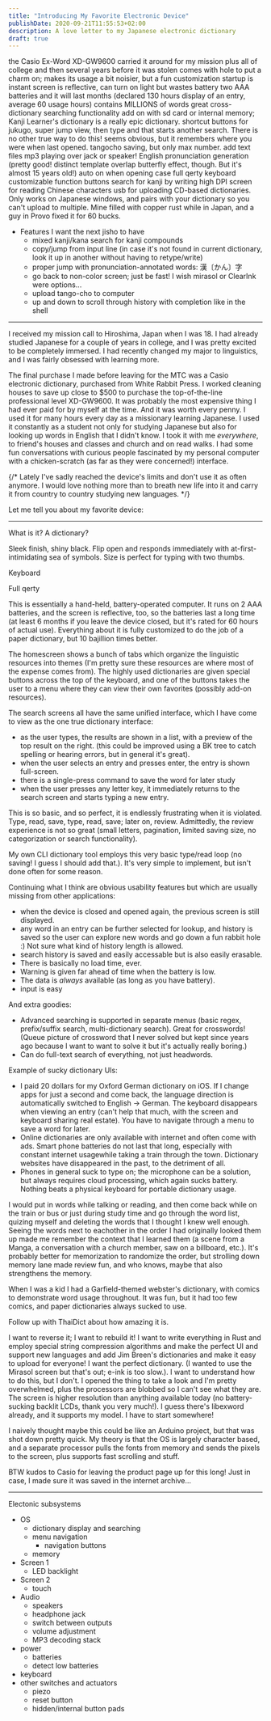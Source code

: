 ```yaml
---
title: "Introducing My Favorite Electronic Device"
publishDate: 2020-09-21T11:55:53+02:00
description: A love letter to my Japanese electronic dictionary
draft: true
---
```


the Casio Ex-Word XD-GW9600
carried it around for my mission plus all of college and then several years before it was stolen
comes with hole to put a charm on; makes its usage a bit noisier, but a fun customization
startup is instant
screen is reflective, can turn on light but wastes battery
two AAA batteries and it will last months (declared 130 hours display of an entry, average 60 usage hours)
contains MILLIONS of words
great cross-dictionary searching functionality
add on with sd card or internal memory; Kanji Learner's dictionary is a really epic dictionary.
shortcut buttons for jukugo, super jump
view, then type and that starts another search. There is no other true way to do this!
seems obvious, but it remembers where you were when last opened.
tangocho saving, but only max number.
add text files
mp3 playing over jack or speaker!
English pronunciation generation (pretty good! distinct template overlap butterfly effect, though. But it's almost 15 years old!)
auto on when opening case
full qerty keyboard
customizable function buttons
search for kanji by writing
high DPI screen for reading Chinese characters
usb for uploading CD-based dictionaries. Only works on Japanese windows, and pairs with your dictionary so you can't upload to multiple.
    Mine filled with copper rust while in Japan, and a guy in Provo fixed it for 60 bucks.

* Features I want the next jisho to have
    - mixed kanji/kana search for kanji compounds
    - copy/jump from input line (in case it's not found in current dictionary, look it up in another without having to retype/write)
    - proper jump with pronunciation-annotated words: 漢〔かん〕字
    - go back to non-color screen; just be fast! I wish mirasol or ClearInk were options...
    - upload tango-cho to computer
    - up and down to scroll through history with completion like in the shell

***

I received my mission call to Hiroshima, Japan when I was 18. I had already studied Japanese for a couple of years in college, and I was pretty excited to be completely immersed. I had recently changed my major to linguistics, and I was fairly obsessed with learning more.

The final purchase I made before leaving for the MTC was a Casio electronic dictionary, purchased from White Rabbit Press. I worked cleaning houses to save up close to $500 to purchase the top-of-the-line professional level XD-GW9600. It was probably the most expensive thing I had ever paid for by myself at the time. And it was worth every penny. I used it for many hours every day as a missionary learning Japanese. I used it constantly as a student not only for studying Japanese but also for looking up words in English that I didn't know. I took it with me *everywhere*, to friend's houses and classes and church and on read walks. I had some fun conversations with curious people fascinated by my personal computer with a chicken-scratch (as far as they were concerned!) interface.

{/* Lately I've sadly reached the device's limits and don't use it as often anymore. I would love nothing more than to breath new life into it and carry it from country to country studying new languages. */}

Let me tell you about my favorite device:

***

What is it? A dictionary?

Sleek finish, shiny black. Flip open and responds immediately with at-first-intimidating sea of symbols. Size is perfect for typing with two thumbs.


Keyboard

Full qerty


This is essentially a hand-held, battery-operated computer. It runs on 2 AAA batteries, and the screen is reflective, too, so the batteries last a long time (at least 6 months if you leave the device closed, but it's rated for 60 hours of actual use). Everything about it is fully customized to do the job of a paper dictionary, but 10 bajillion times better.

The homescreen shows a bunch of tabs which organize the linguistic resources into themes (I'm pretty sure these resources are where most of the expense comes from). The highly used dictionaries are given special buttons across the top of the keyboard, and one of the buttons takes the user to a menu where they can view their own favorites (possibly add-on resources).

The search screens all have the same unified interface, which I have come to view as the one true dictionary interface:

* as the user types, the results are shown in a list, with a preview of the top result on the right. (this could be improved using a BK tree to catch spelling or hearing errors, but in general it's great).
* when the user selects an entry and presses enter, the entry is shown full-screen.
* there is a single-press command to save the word for later study
* when the user presses any letter key, it immediately returns to the search screen and starts typing a new entry.

This is so basic, and so perfect, it is endlessly frustrating when it is violated. Type, read, save, type, read, save; later on, review. Admittedly, the review experience is not so great (small letters, pagination, limited saving size, no categorization or search functionality).

My own CLI dictionary tool employs this very basic type/read loop (no saving! I guess I should add that.). It's very simple to implement, but isn't done often for some reason.

Continuing what I think are obvious usability features but which are usually missing from other applications:

* when the device is closed and opened again, the previous screen is still displayed.
* any word in an entry can be further selected for lookup, and history is saved so the user can explore new words and go down a fun rabbit hole :) Not sure what kind of history length is allowed.
* search history is saved and easily accessable but is also easily erasable.
* There is basically no load time, ever.
* Warning is given far ahead of time when the battery is low.
* The data is *always* available (as long as you have battery).
* input is easy

And extra goodies:

* Advanced searching is supported in separate menus (basic regex, prefix/suffix search, multi-dictionary search). Great for crosswords! (Queue picture of crossword that I never solved but kept since years ago because I want to want to solve it but it's actually really boring.)
* Can do full-text search of everything, not just headwords.


Example of sucky dictionary UIs:

* I paid 20 dollars for my Oxford German dictionary on iOS. If I change apps for just a second and come back, the language direction is automatically switched to English -> German. The keyboard disappears when viewing an entry (can't help that much, with the screen and keyboard sharing real estate). You have to navigate through a menu to save a word for later.
* Online dictionaries are only available with internet and often come with ads. Smart phone batteries do not last that long, especially with constant internet usagewhile taking a train through the town. Dictionary websites have disappeared in the past, to the detriment of all.
* Phones in general suck to type on; the microphone can be a solution, but always requires cloud processing, which again sucks battery. Nothing beats a physical keyboard for portable dictionary usage.



I would put in words while talking or reading, and then come back while on the train or bus or just during study time and go through the word list, quizing myself and deleting the words that I thought I knew well enough. Seeing the words next to eachother in the order I had originally looked them up made me remember the context that I learned them (a scene from a Manga, a conversation with a church member, saw on a billboard, etc.). It's probably better for memorization to randomize the order, but strolling down memory lane made review fun, and who knows, maybe that also strengthens the memory.


When I was a kid I had a Garfield-themed webster's dictionary, with comics to demonstrate word usage throughout. It was fun, but it had too few comics, and paper dictionaries always sucked to use.

Follow up with ThaiDict about how amazing it is.


I want to reverse it; I want to rebuild it! I want to write everything in Rust and employ special string compression algorithms and make the perfect UI and support new languages and add Jim Breen's dictionaries and make it easy to upload for everyone! I want the perfect dictionary. (I wanted to use the Mirasol screen but that's out; e-ink is too slow.). I want to understand how to do this, but I don't. I opened the thing to take a look and I'm pretty overwhelmed, plus the processors are blobbed so I can't see what they are. The screen is higher resolution than anything available today (no battery-sucking backlit LCDs, thank you very much!). I guess there's libexword already, and it supports my model. I have to start somewhere!

I naively thought maybe this could be like an Arduino project, but that was shot down pretty quick. My theory is that the OS is largely character based, and a separate processor pulls the fonts from memory and sends the pixels to the screen, plus supports fast scrolling and stuff.

BTW kudos to Casio for leaving the product page up for this long! Just in case, I made sure it was saved in the internet archive...

***

Electonic subsystems

* OS
    - dictionary display and searching
    - menu navigation
        - navigation buttons
    - memory
* Screen 1
    - LED backlight
* Screen 2
    - touch
* Audio
    - speakers
    - headphone jack
    - switch between outputs
    - volume adjustment
    - MP3 decoding stack
* power
    - batteries
    - detect low batteries
* keyboard
* other switches and actuators
    - piezo
    - reset button
    - hidden/internal button pads
